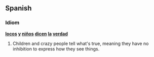 ==Spanish==

===Idiom===
'''[[locos]] [[y]] [[niños]] [[dicen]] [[la]] [[verdad]]'''

# {{idiom}} Children and crazy people tell what's true, meaning they have no inhibition to express how they see things.